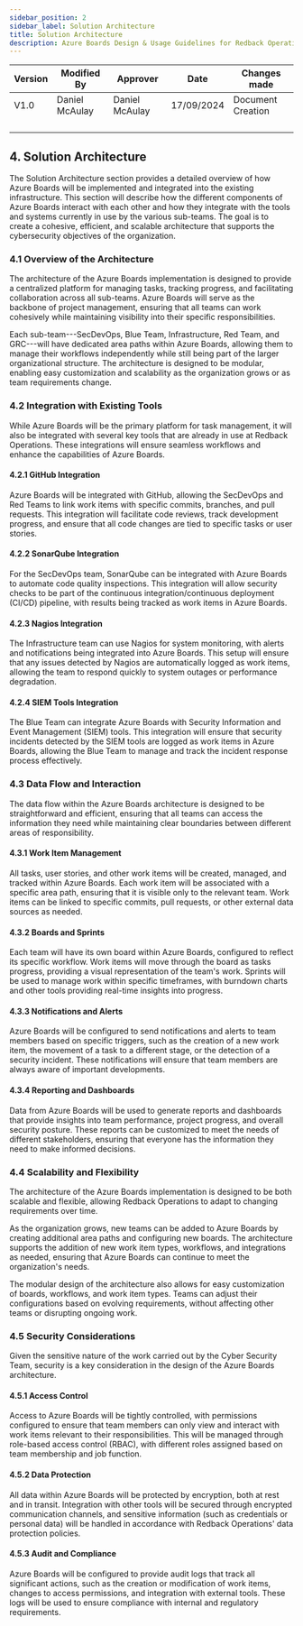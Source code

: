 ---
sidebar_position: 2
sidebar_label: Solution Architecture
title: Solution Architecture
description: Azure Boards Design & Usage Guidelines for Redback Operations
---
<div style={{ width: '100%' }}>
  <table style={{ width: '100%', borderCollapse: 'collapse' }}>
    <thead>
      <tr>
        <th style={{ width: '20%', textAlign: 'center' }}>Version</th>
        <th style={{ width: '20%', textAlign: 'center' }}>Modified By</th>
        <th style={{ width: '20%', textAlign: 'center' }}>Approver</th>
        <th style={{ width: '20%', textAlign: 'center' }}>Date</th>
        <th style={{ width: '20%', textAlign: 'center' }}>Changes made</th>
      </tr>
    </thead>
    <tbody>
      <tr>
        <td style={{ textAlign: 'center' }}>V1.0</td>
        <td style={{ textAlign: 'center' }}>Daniel McAulay</td>
        <td style={{ textAlign: 'center' }}>Daniel McAulay</td>
        <td style={{ textAlign: 'center' }}>17/09/2024</td>
        <td style={{ textAlign: 'center' }}>Document Creation</td>
      </tr>
      <tr>
        <td style={{ textAlign: 'center' }}></td>
        <td style={{ textAlign: 'center' }}></td>
        <td style={{ textAlign: 'center' }}></td>
        <td style={{ textAlign: 'center' }}></td>
        <td style={{ textAlign: 'center' }}></td>
      </tr>
      <tr>
        <td style={{ textAlign: 'center' }}></td>
        <td style={{ textAlign: 'center' }}></td>
        <td style={{ textAlign: 'center' }}></td>
        <td style={{ textAlign: 'center' }}></td>
        <td style={{ textAlign: 'center' }}></td>
      </tr>
      <tr>
        <td style={{ textAlign: 'center' }}></td>
        <td style={{ textAlign: 'center' }}></td>
        <td style={{ textAlign: 'center' }}></td>
        <td style={{ textAlign: 'center' }}></td>
        <td style={{ textAlign: 'center' }}></td>
      </tr>
      <tr>
        <td style={{ textAlign: 'center' }}></td>
        <td style={{ textAlign: 'center' }}></td>
        <td style={{ textAlign: 'center' }}></td>
        <td style={{ textAlign: 'center' }}></td>
        <td style={{ textAlign: 'center' }}></td>
      </tr>
    </tbody>
  </table>
</div>

<div style={{height: '4px', width: '100%', background: '#FFA500', margin: '20px 0'}}></div>

## 4. Solution Architecture

The Solution Architecture section provides a detailed overview of how Azure Boards will be implemented and integrated into the existing infrastructure. This section will describe how the different components of Azure Boards interact with each other and how they integrate with the tools and systems currently in use by the various sub-teams. The goal is to create a cohesive, efficient, and scalable architecture that supports the cybersecurity objectives of the organization.

<div style={{height: '4px', width: '100%', background: '#FFA500', margin: '20px 0'}}></div>

### 4.1 Overview of the Architecture

The architecture of the Azure Boards implementation is designed to provide a centralized platform for managing tasks, tracking progress, and facilitating collaboration across all sub-teams. Azure Boards will serve as the backbone of project management, ensuring that all teams can work cohesively while maintaining visibility into their specific responsibilities.

Each sub-team---SecDevOps, Blue Team, Infrastructure, Red Team, and GRC---will have dedicated area paths within Azure Boards, allowing them to manage their workflows independently while still being part of the larger organizational structure. The architecture is designed to be modular, enabling easy customization and scalability as the organization grows or as team requirements change.

<div style={{height: '4px', width: '100%', background: '#FFA500', margin: '20px 0'}}></div>

### 4.2 Integration with Existing Tools

While Azure Boards will be the primary platform for task management, it will also be integrated with several key tools that are already in use at Redback Operations. These integrations will ensure seamless workflows and enhance the capabilities of Azure Boards.

#### 4.2.1 GitHub Integration

Azure Boards will be integrated with GitHub, allowing the SecDevOps and Red Teams to link work items with specific commits, branches, and pull requests. This integration will facilitate code reviews, track development progress, and ensure that all code changes are tied to specific tasks or user stories.

#### 4.2.2 SonarQube Integration

For the SecDevOps team, SonarQube can be integrated with Azure Boards to automate code quality inspections. This integration will allow security checks to be part of the continuous integration/continuous deployment (CI/CD) pipeline, with results being tracked as work items in Azure Boards.

#### 4.2.3 Nagios Integration

The Infrastructure team can use Nagios for system monitoring, with alerts and notifications being integrated into Azure Boards. This setup will ensure that any issues detected by Nagios are automatically logged as work items, allowing the team to respond quickly to system outages or performance degradation.

#### 4.2.4 SIEM Tools Integration

The Blue Team can integrate Azure Boards with Security Information and Event Management (SIEM) tools. This integration will ensure that security incidents detected by the SIEM tools are logged as work items in Azure Boards, allowing the Blue Team to manage and track the incident response process effectively.

<div style={{height: '4px', width: '100%', background: '#FFA500', margin: '20px 0'}}></div>

### 4.3 Data Flow and Interaction

The data flow within the Azure Boards architecture is designed to be straightforward and efficient, ensuring that all teams can access the information they need while maintaining clear boundaries between different areas of responsibility.

#### 4.3.1 Work Item Management

All tasks, user stories, and other work items will be created, managed, and tracked within Azure Boards. Each work item will be associated with a specific area path, ensuring that it is visible only to the relevant team. Work items can be linked to specific commits, pull requests, or other external data sources as needed.

#### 4.3.2 Boards and Sprints

Each team will have its own board within Azure Boards, configured to reflect its specific workflow. Work items will move through the board as tasks progress, providing a visual representation of the team\'s work. Sprints will be used to manage work within specific timeframes, with burndown charts and other tools providing real-time insights into progress.

#### 4.3.3 Notifications and Alerts

Azure Boards will be configured to send notifications and alerts to team members based on specific triggers, such as the creation of a new work item, the movement of a task to a different stage, or the detection of a security incident. These notifications will ensure that team members are always aware of important developments.

#### 4.3.4 Reporting and Dashboards

Data from Azure Boards will be used to generate reports and dashboards that provide insights into team performance, project progress, and overall security posture. These reports can be customized to meet the needs of different stakeholders, ensuring that everyone has the information they need to make informed decisions.

<div style={{height: '4px', width: '100%', background: '#FFA500', margin: '20px 0'}}></div>

### 4.4 Scalability and Flexibility

The architecture of the Azure Boards implementation is designed to be both scalable and flexible, allowing Redback Operations to adapt to changing requirements over time.

As the organization grows, new teams can be added to Azure Boards by creating additional area paths and configuring new boards. The architecture supports the addition of new work item types, workflows, and integrations as needed, ensuring that Azure Boards can continue to meet the organization\'s needs.

The modular design of the architecture also allows for easy customization of boards, workflows, and work item types. Teams can adjust their configurations based on evolving requirements, without affecting other teams or disrupting ongoing work.

<div style={{height: '4px', width: '100%', background: '#FFA500', margin: '20px 0'}}></div>

### 4.5 Security Considerations

Given the sensitive nature of the work carried out by the Cyber Security Team, security is a key consideration in the design of the Azure Boards architecture.

#### 4.5.1 Access Control

Access to Azure Boards will be tightly controlled, with permissions configured to ensure that team members can only view and interact with work items relevant to their responsibilities. This will be managed through role-based access control (RBAC), with different roles assigned based on team membership and job function.

#### 4.5.2 Data Protection

All data within Azure Boards will be protected by encryption, both at rest and in transit. Integration with other tools will be secured through encrypted communication channels, and sensitive information (such as credentials or personal data) will be handled in accordance with Redback Operations\' data protection policies.

#### 4.5.3 Audit and Compliance

Azure Boards will be configured to provide audit logs that track all significant actions, such as the creation or modification of work items, changes to access permissions, and integration with external tools. These logs will be used to ensure compliance with internal and regulatory requirements.

<div style={{height: '4px', width: '100%', background: '#FFA500', margin: '20px 0'}}></div>